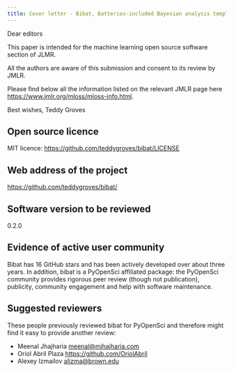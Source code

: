 ```yaml
---
title: Cover letter - Bibat, Batteries-included Bayesian analysis template
---
```


Dear editors

This paper is intended for the machine learning open source software section
of JLMR.

All the authors are aware of this submission and consent to its review by JMLR.

Please find below all the information listed on the relevant JMLR page here
<https://www.jmlr.org/mloss/mloss-info.html>.

Best wishes,
Teddy Groves

## Open source licence

MIT licence: <https://github.com/teddygroves/bibat/LICENSE>

## Web address of the project

<https://github.com/teddygroves/bibat/>

## Software version to be reviewed

0.2.0

## Evidence of active user community

Bibat has 16 GitHub stars and has been actively developed over about three
years. In addition, bibat is a PyOpenSci affiliated package: the PyOpenSci
community provides rigorous peer review (though not publication), publicity,
community engagement and help with software maintenance.

## Suggested reviewers

These people previously reviewed bibat for PyOpenSci and therefore might find it
easy to provide another review:

- Meenal Jhajharia <meenal@mjhajharia.com>
- Oriol Abril Plaza <https://github.com/OriolAbril>
- Alexey Izmailov <alizma@brown.edu>
